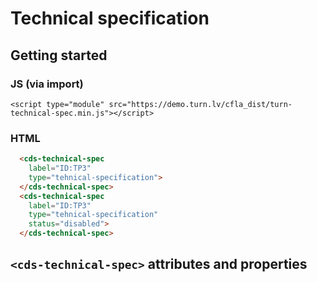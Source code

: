 
# Technical specification

## Getting started

### JS (via import)

```imoprt
<script type="module" src="https://demo.turn.lv/cfla_dist/turn-technical-spec.min.js"></script>
```

### HTML


```html
  <cds-technical-spec
    label="ID:TP3"
    type="tehnical-specification">
  </cds-technical-spec>
  <cds-technical-spec
    label="ID:TP3"
    type="tehnical-specification"
    status="disabled">
  </cds-technical-spec>
```

## `<cds-technical-spec>` attributes and properties

<Props of="cds-technical-spec" />
